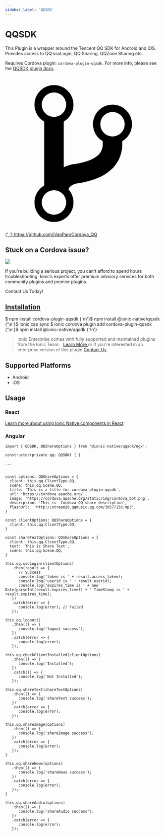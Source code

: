 ```yaml
---
sidebar_label: 'QQSDK'
---
```



# QQSDK

This Plugin is a wrapper around the Tencent QQ SDK for Android and iOS. Provides access to QQ ssoLogin, QQ Sharing, QQZone Sharing etc.

Requires Cordova plugin: `cordova-plugin-qqsdk`. For more info, please see the [QQSDK plugin docs](https://github.com/iVanPan/Cordova_QQ).

<p>
  <a href="https://github.com/iVanPan/Cordova_QQ" target="_blank" rel="noopener" className="git-link">
    <svg viewBox="0 0 512 512">
      <path d="M416 160c0-35.3-28.7-64-64-64s-64 28.7-64 64c0 23.7 12.9 44.3 32 55.4v8.6c0 19.9-7.8 33.7-25.3 44.9-15.4 9.8-38.1 17.1-67.5 21.5-14 2.1-25.7 6-35.2 10.7V151.4c19.1-11.1 32-31.7 32-55.4 0-35.3-28.7-64-64-64S96 60.7 96 96c0 23.7 12.9 44.3 32 55.4v209.2c-19.1 11.1-32 31.7-32 55.4 0 35.3 28.7 64 64 64s64-28.7 64-64c0-16.6-6.3-31.7-16.7-43.1 1.9-4.9 9.7-16.3 29.4-19.3 38.8-5.8 68.9-15.9 92.3-30.8 36-22.8 55-57 55-98.8v-8.6c19.1-11.1 32-31.7 32-55.4zM160 56c22.1 0 40 17.9 40 40s-17.9 40-40 40-40-17.9-40-40 17.9-40 40-40zm0 400c-22.1 0-40-17.9-40-40s17.9-40 40-40 40 17.9 40 40-17.9 40-40 40zm192-256c-22.1 0-40-17.9-40-40s17.9-40 40-40 40 17.9 40 40-17.9 40-40 40z"></path>
    </svg>{' '}
    https://github.com/iVanPan/Cordova_QQ
  </a>
</p>

<h2>Stuck on a Cordova issue?</h2>
<DocsCard
  className="cordova-ee-card"
  header="Don't waste precious time on plugin issues."
  href="https://ionicframework.com/sales?product_of_interest=Ionic%20Native"
>
  <div>
    <img src={require('./_assets/img/native-cordova-bot.png').default} class="cordova-ee-img" />
    <p>
      If you're building a serious project, you can't afford to spend hours troubleshooting. Ionic’s experts offer
      premium advisory services for both community plugins and premier plugins.
    </p>
    <DocsButton className="native-ee-detail">Contact Us Today!</DocsButton>
  </div>
</DocsCard>

<h2 id="installation">
  <a href="#installation">Installation</a>
</h2>
<Tabs
  groupId="runtime"
  defaultValue="Capacitor"
  values={[
    { value: 'Capacitor', label: 'Capacitor' },
    { value: 'Cordova', label: 'Cordova' },
    { value: 'Enterprise', label: 'Enterprise' },
  ]}
>
  <TabItem value="Capacitor">
    <CodeBlock className="language-shell">
      $ npm install cordova-plugin-qqsdk {'\n'}$ npm install @ionic-native/qqsdk {'\n'}$ ionic cap sync
    </CodeBlock>
  </TabItem>
  <TabItem value="Cordova">
    <CodeBlock className="language-shell">
      $ ionic cordova plugin add cordova-plugin-qqsdk {'\n'}$ npm install @ionic-native/qqsdk {'\n'}
    </CodeBlock>
  </TabItem>
  <TabItem value="Enterprise">
    <blockquote>
      Ionic Enterprise comes with fully supported and maintained plugins from the Ionic Team. &nbsp;
      <a class="btn" href="https://ionic.io/docs/premier-plugins">
        Learn More
      </a> or if you're interested in an enterprise version of this plugin <a
        class="btn"
        href="https://ionicframework.com/sales?product_of_interest=Ionic%20Enterprise%20Engine"
      >
        Contact Us
      </a>
    </blockquote>
  </TabItem>
</Tabs>

## Supported Platforms

- Android
- iOS

## Usage

### React

[Learn more about using Ionic Native components in React](../native-community.mdx#react)

### Angular

```tsx
import { QQSDK, QQShareOptions } from '@ionic-native/qqsdk/ngx';

constructor(private qq: QQSDK) { }

...


const options: QQShareOptions = {
  client: this.qq.ClientType.QQ,
  scene: this.qq.Scene.QQ,
  title: 'This is a title for cordova-plugin-qqsdk',
  url: 'https://cordova.apache.org/',
  image: 'https://cordova.apache.org/static/img/cordova_bot.png',
  description: 'This is  Cordova QQ share description',
  flashUrl:  'http://stream20.qqmusic.qq.com/30577158.mp3',
}

const clientOptions: QQShareOptions = {
  client: this.qq.ClientType.QQ,
}

const shareTextOptions: QQShareOptions = {
  client: this.qq.ClientType.QQ,
  text: 'This is Share Text',
  scene: this.qq.Scene.QQ,
}

this.qq.ssoLogin(clientOptions)
   .then(result => {
      // Success
      console.log('token is ' + result.access_token);
      console.log('userid is ' + result.userid);
      console.log('expires_time is ' + new Date(parseInt(result.expires_time)) + ' TimeStamp is ' + result.expires_time);
   })
   .catch(error => {
      console.log(error); // Failed
   });

this.qq.logout()
   .then(() => {
      console.log('logout success');
   })
   .catch(error => {
      console.log(error);
   });

this.qq.checkClientInstalled(clientOptions)
   .then(() => {
      console.log('Installed');
   })
   .catch(() => {
      console.log('Not Installed');
   });

this.qq.shareText(shareTextOptions)
   .then(() => {
      console.log('shareText success');
   })
   .catch(error => {
      console.log(error);
   });

this.qq.shareImage(options)
   .then(() => {
      console.log('shareImage success');
   })
   .catch(error => {
      console.log(error);
   });
}

this.qq.shareNews(options)
   .then(() => {
      console.log('shareNews success');
   })
   .catch(error => {
      console.log(error);
   });
}

this.qq.shareAudio(options)
   .then(() => {
      console.log('shareAudio success');
   })
   .catch(error => {
      console.log(error);
   });

```
